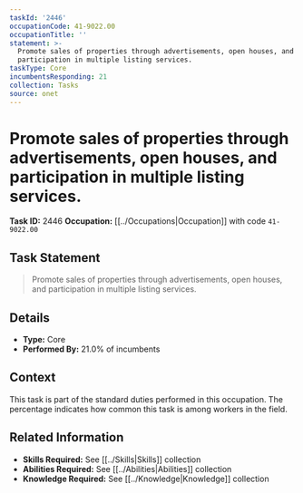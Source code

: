 ```yaml
---
taskId: '2446'
occupationCode: 41-9022.00
occupationTitle: ''
statement: >-
  Promote sales of properties through advertisements, open houses, and
  participation in multiple listing services.
taskType: Core
incumbentsResponding: 21
collection: Tasks
source: onet
---
```

# Promote sales of properties through advertisements, open houses, and participation in multiple listing services.

**Task ID:** 2446
**Occupation:** [[../Occupations|Occupation]] with code `41-9022.00`

## Task Statement

> Promote sales of properties through advertisements, open houses, and participation in multiple listing services.

## Details

- **Type:** Core
- **Performed By:** 21.0% of incumbents

## Context

This task is part of the standard duties performed in this occupation. The percentage indicates how common this task is among workers in the field.

## Related Information

- **Skills Required:** See [[../Skills|Skills]] collection
- **Abilities Required:** See [[../Abilities|Abilities]] collection
- **Knowledge Required:** See [[../Knowledge|Knowledge]] collection

